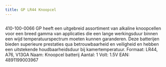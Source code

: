 ```yaml
---
title: GP LR44 Knoopcel
---
```



<Image src={imageProduct} width={imageProduct.width} alt="" />


410-100-0066
GP heeft een uitgebreid assortiment van alkaline knoopcellen voor een breed gamma van applicaties die een lange werkingsduur binnen een wijd temperatuurspectrum moeten kunnen garanderen. Deze batterijen bieden superieure prestaties qua betrouwbaarheid en veiligheid en hebben een uitstekende houdbaarheidsduur bij kamertemperatuur.
Formaat: LR44, A76, V13GA
Naam: Knoopcel batterij
Aantal: 1
Volt: 1.5V
EAN: 4891199003967

